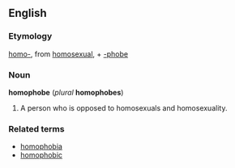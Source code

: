 ==English==
===Etymology===
[[homo-]], from [[homosexual]], + [[-phobe]]

===Noun===
'''homophobe''' (''plural'' '''homophobes''')

#A person who is opposed to homosexuals and homosexuality.

===Related terms===
*[[homophobia]]
*[[homophobic]]